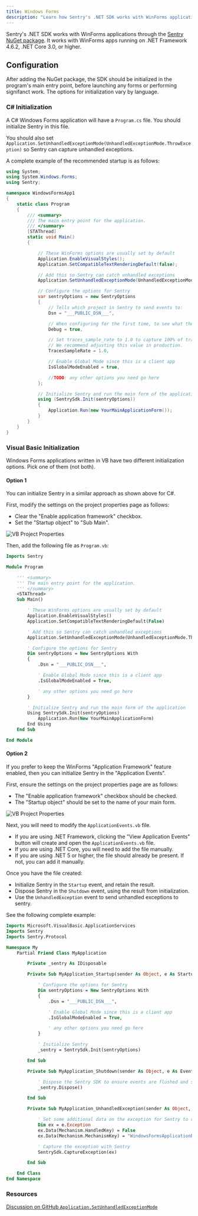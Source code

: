 ```yaml
---
title: Windows Forms
description: "Learn how Sentry's .NET SDK works with WinForms applications."
---
```


Sentry's .NET SDK works with WinForms applications through the [Sentry NuGet package](https://www.nuget.org/packages/Sentry). It works with WinForms apps running on .NET Framework 4.6.2, .NET Core 3.0, or higher.

## Configuration

After adding the NuGet package, the SDK should be initialized in the program's main entry point, before launching any forms or performing signifanct work. The options for initialization vary by language.

### C# Initialization

A C# Windows Forms application will have a `Program.cs` file. You should initialize Sentry in this file.

You should also set `Application.SetUnhandledExceptionMode(UnhandledExceptionMode.ThrowException)` so Sentry can capture unhandled exceptions.

A complete example of the recommended startup is as follows:

<SignInNote />

```csharp
using System;
using System.Windows.Forms;
using Sentry;

namespace WindowsFormsApp1
{
    static class Program
    {
        /// <summary>
        /// The main entry point for the application.
        /// </summary>
        [STAThread]
        static void Main()
        {

            // These WinForms options are usually set by default
            Application.EnableVisualStyles();
            Application.SetCompatibleTextRenderingDefault(false);

            // Add this so Sentry can catch unhandled exceptions
            Application.SetUnhandledExceptionMode(UnhandledExceptionMode.ThrowException);

            // Configure the options for Sentry
            var sentryOptions = new SentryOptions
            {
                // Tells which project in Sentry to send events to:
                Dsn = "___PUBLIC_DSN___",

                // When configuring for the first time, to see what the SDK is doing:
                Debug = true,

                // Set traces_sample_rate to 1.0 to capture 100% of transactions for performance monitoring.
                // We recommend adjusting this value in production.
                TracesSampleRate = 1.0,

                // Enable Global Mode since this is a client app
                IsGlobalModeEnabled = true,

                //TODO: any other options you need go here
            };

            // Initialize Sentry and run the main form of the application
            using (SentrySdk.Init(sentryOptions))
            {
                Application.Run(new YourMainApplicationForm());
            }
        }
    }
}
```

### Visual Basic Initialization

Windows Forms applications written in VB have two different initialization options. Pick one of them (not both).

#### Option 1

You can initialize Sentry in a similar approach as shown above for C#.

First, modify the settings on the project properties page as follows:

- Clear the "Enable application framework" checkbox.
- Set the "Startup object" to "Sub Main".

![VB Project Properties](/platforms/dotnet/guides/winforms/vbsettings1.png)

Then, add the following file as `Program.vb`:

<SignInNote />

```vb
Imports Sentry

Module Program

    ''' <summary>
    ''' The main entry point for the application.
    ''' </summary>
    <STAThread>
    Sub Main()

        ' These WinForms options are usually set by default
        Application.EnableVisualStyles()
        Application.SetCompatibleTextRenderingDefault(False)

        ' Add this so Sentry can catch unhandled exceptions
        Application.SetUnhandledExceptionMode(UnhandledExceptionMode.ThrowException)

        ' Configure the options for Sentry
        Dim sentryOptions = New SentryOptions With
        {
            .Dsn = "___PUBLIC_DSN___",

            ' Enable Global Mode since this is a client app
            .IsGlobalModeEnabled = True,

            ' any other options you need go here
        }

        ' Initialize Sentry and run the main form of the application
        Using SentrySdk.Init(sentryOptions)
            Application.Run(New YourMainApplicationForm)
        End Using
    End Sub

End Module
```

#### Option 2

If you prefer to keep the WinForms "Application Framework" feature enabled, then you can initialize Sentry in the "Application Events".

First, ensure the settings on the project properties page are as follows:

- The "Enable application framework" checkbox should be checked.
- The "Startup object" should be set to the name of your main form.

![VB Project Properties](/platforms/dotnet/guides/winforms/vbsettings2.png)

Next, you will need to modify the `ApplicationEvents.vb` file.

- If you are using .NET Framework, clicking the "View Application Events" button will create and open the `ApplicationEvents.vb` file.
- If you are using .NET Core, you will need to add the file manually.
- If you are using .NET 5 or higher, the file should already be present. If not, you can add it manually.

Once you have the file created:

- Initialize Sentry in the `Startup` event, and retain the result.
- Dispose Sentry in the `Shutdown` event, using the result from initialization.
- Use the `UnhandledException` event to send unhandled exceptions to sentry.

See the following complete example:

<SignInNote />

```vb
Imports Microsoft.VisualBasic.ApplicationServices
Imports Sentry
Imports Sentry.Protocol

Namespace My
    Partial Friend Class MyApplication

        Private _sentry As IDisposable

        Private Sub MyApplication_Startup(sender As Object, e As StartupEventArgs) Handles Me.Startup

            ' Configure the options for Sentry
            Dim sentryOptions = New SentryOptions With
            {
                .Dsn = "___PUBLIC_DSN___",

                ' Enable Global Mode since this is a client app
                .IsGlobalModeEnabled = True,

                ' any other options you need go here
            }

            ' Initialize Sentry
            _sentry = SentrySdk.Init(sentryOptions)

        End Sub

        Private Sub MyApplication_Shutdown(sender As Object, e As EventArgs) Handles Me.Shutdown

            ' Dispose the Sentry SDK to ensure events are flushed and sent to Sentry
            _sentry.Dispose()

        End Sub

        Private Sub MyApplication_UnhandledException(sender As Object, e As UnhandledExceptionEventArgs) Handles Me.UnhandledException

            ' Set some additional data on the exception for Sentry to recognize this exception as unhandled
            Dim ex = e.Exception
            ex.Data(Mechanism.HandledKey) = False
            ex.Data(Mechanism.MechanismKey) = "WindowsFormsApplicationBase.UnhandledException"

            ' Capture the exception with Sentry
            SentrySdk.CaptureException(ex)

        End Sub

    End Class
End Namespace
```

### Resources

[Discussion on GitHub `Application.SetUnhandledExceptionMode`](https://github.com/getsentry/sentry-dotnet/issues/176)
